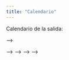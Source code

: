 ```yaml
---
title: "Calendario"
---
```


Calendario de la salida:

<!-- ## Viernes 16 de junio -->

<!-- #### [Visita al **Jardín Botánico Atlántico de Gijón**.]{.underline} 15:00-18:00h. -->

<!-- **Punto de reunión:** 15:00h, en la entrada del jardín, junto al parking (ver [aquí](https://goo.gl/maps/XxYDUgeSoDr7K5si7)). -->

<!-- #### [Llegada al Centro de Interpretación del Parque Natural de Somiedo]{.underline} -->

<!-- <!-- **Punto de reunión:** 20:00h, Pola de Somiedo (ver [aquí](https://goo.gl/maps/8b9YfK9h7mGovhun9)). --> -->

<!-- <!-- -   Recordad lleva 5€ por noche y persona, a ser posiblle en metálico. --> -->
<!-- <!-- -   Es necesario traer sacos de dormir o mantas/sábanas para dormir, así como toallas. --> -->
<!-- <!-- -   En Pola de Somiedo hay bares y restaurantes para cenar, pero recomendamos que traigáis comida comprada para el almuerzo de sábado y domingo, ya que probablemente a la hora que lleguemos a Pola de Somiedo no estén los supermercados abiertos. --> -->
<!-- <!-- -   Tanto el sábado como el domingo podremos igualmente desayunar y cenar en cualquiera de los bares del pueblo antes de iniciar las excursiones. --> -->


<!-- ## Sábado 17 de junio -->

<!-- #### Salida al Alto de la Farrapona -->

<!-- **Salida entre 9:00-9:30:** Punto de reunión: parking del Alto de la Farrapona (ver [aquí](https://goo.gl/maps/a1k3EaByMZTKD1Z59)). -->

<!-- - Introducción, contexto biogeográfico,  vegetación y las tradiciones de esta región a cargo de Víctor Vázquez. -->
<!-- - Ruta por los lagos de Saliencia y Picos Albos - flora de alta montaña y brezal atlántico.  -->
<!-- -  Almorzaremos en el campo y la hora de retorno dependerá de cuánto nos entretengamos en el camino. -->

<!-- ## Domingo 18 de junio -->

<!-- #### Salida al Puerto de Somiedo -->

<!-- **Salida entre 9:00-9:30:** Punto de reunión: Puerto de Somiedo (ver [aquí](https://goo.gl/maps/tDpmi2K2Ua1ncgXe8)). -->

<!-- - Flora asociada a piornales subalpinos y tremedales. -->

<!-- **Retorno a Pola de Somiedo** 14:00h. -->
